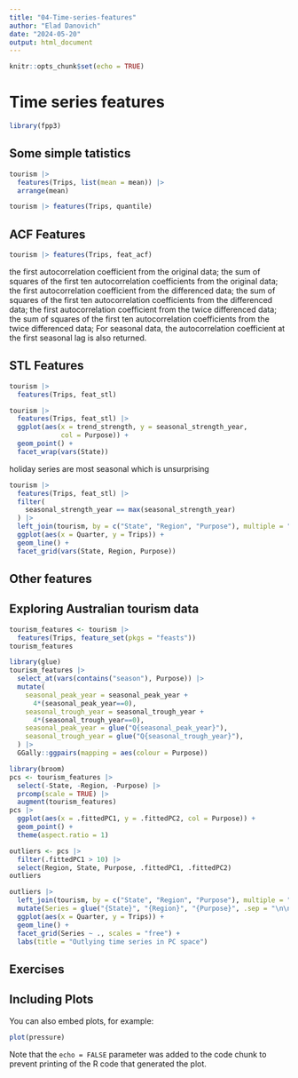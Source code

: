 ```yaml
---
title: "04-Time-series-features"
author: "Elad Danovich"
date: "2024-05-20"
output: html_document
---
```


```r
knitr::opts_chunk$set(echo = TRUE)
```

# Time series features

```r
library(fpp3)
```


## Some simple tatistics
```r
tourism |>
  features(Trips, list(mean = mean)) |>
  arrange(mean)
```
```r
tourism |> features(Trips, quantile)
```



## ACF Features
```r
tourism |> features(Trips, feat_acf)
```
the first autocorrelation coefficient from the original data;
the sum of squares of the first ten autocorrelation coefficients from the original data;
the first autocorrelation coefficient from the differenced data;
the sum of squares of the first ten autocorrelation coefficients from the differenced data;
the first autocorrelation coefficient from the twice differenced data;
the sum of squares of the first ten autocorrelation coefficients from the twice differenced data;
For seasonal data, the autocorrelation coefficient at the first seasonal lag is also returned.



## STL Features
```r
tourism |>
  features(Trips, feat_stl)
```
```r
tourism |>
  features(Trips, feat_stl) |>
  ggplot(aes(x = trend_strength, y = seasonal_strength_year,
             col = Purpose)) +
  geom_point() +
  facet_wrap(vars(State))
```
holiday series are most seasonal which is unsurprising

```r
tourism |>
  features(Trips, feat_stl) |>
  filter(
    seasonal_strength_year == max(seasonal_strength_year)
  ) |>
  left_join(tourism, by = c("State", "Region", "Purpose"), multiple = "all") |>
  ggplot(aes(x = Quarter, y = Trips)) +
  geom_line() +
  facet_grid(vars(State, Region, Purpose))
```




## Other features



## Exploring Australian tourism data
```r
tourism_features <- tourism |>
  features(Trips, feature_set(pkgs = "feasts"))
tourism_features
```
```r
library(glue)
tourism_features |>
  select_at(vars(contains("season"), Purpose)) |>
  mutate(
    seasonal_peak_year = seasonal_peak_year +
      4*(seasonal_peak_year==0),
    seasonal_trough_year = seasonal_trough_year +
      4*(seasonal_trough_year==0),
    seasonal_peak_year = glue("Q{seasonal_peak_year}"),
    seasonal_trough_year = glue("Q{seasonal_trough_year}"),
  ) |>
  GGally::ggpairs(mapping = aes(colour = Purpose))
```
```r
library(broom)
pcs <- tourism_features |>
  select(-State, -Region, -Purpose) |>
  prcomp(scale = TRUE) |>
  augment(tourism_features)
pcs |>
  ggplot(aes(x = .fittedPC1, y = .fittedPC2, col = Purpose)) +
  geom_point() +
  theme(aspect.ratio = 1)
```

```r
outliers <- pcs |>
  filter(.fittedPC1 > 10) |>
  select(Region, State, Purpose, .fittedPC1, .fittedPC2)
outliers
```

```r
outliers |>
  left_join(tourism, by = c("State", "Region", "Purpose"), multiple = "all") |>
  mutate(Series = glue("{State}", "{Region}", "{Purpose}", .sep = "\n\n")) |>
  ggplot(aes(x = Quarter, y = Trips)) +
  geom_line() +
  facet_grid(Series ~ ., scales = "free") +
  labs(title = "Outlying time series in PC space")
```




## Exercises


















## Including Plots

You can also embed plots, for example:

```r
plot(pressure)
```

Note that the `echo = FALSE` parameter was added to the code chunk to prevent printing of the R code that generated the plot.

